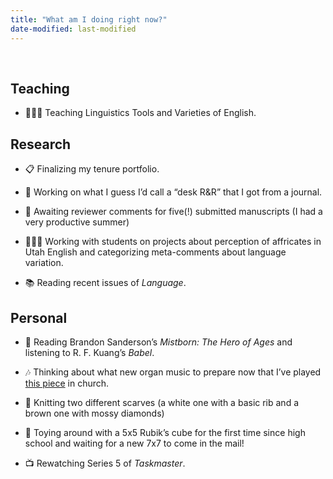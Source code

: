 ```yaml
---
title: "What am I doing right now?"
date-modified: last-modified
---
```


<br/>

## Teaching

* 👨🏻‍🏫 Teaching Linguistics Tools and Varieties of English.

## Research

<!--* Putting together presentations for [NWAV53](https://sites.lsa.umich.edu/nwav53/)-->

* 📋 Finalizing my tenure portfolio.

* 📃 Working on what I guess I'd call a "desk R&R" that I got from a journal.

* 📃 Awaiting reviewer comments for five(!) submitted manuscripts (I had a very productive summer)

<!--* 📊 Analyzing some data from Pittsburgh using [APLS](https://apls.pitt.edu/labbcat/) and preparing an ADS abstract with a new co-author.-->

<!--* 📼 Excitedly doing the first analyses of the [Kohler Tapes](/blog/kohler-tapes-update3) collection. -->

* 👨🏻‍🔬 Working with students on projects about perception of affricates in Utah English and categorizing meta-comments about language variation.

* 📚 Reading recent issues of *Language*.

## Personal

* 📘 Reading Brandon Sanderson's *Mistborn: The Hero of Ages* and listening to R. F. Kuang's *Babel*.

* 🎶 Thinking about what new organ music to prepare now that I've played [this piece](https://www.youtube.com/shorts/3tbWJq4x-sU) in church.

* 🧶 Knitting two different scarves (a white one with a basic rib and a brown one with mossy diamonds)

* 🧩 Toying around with a 5x5 Rubik's cube for the first time since high school and waiting for a new 7x7 to come in the mail!

* 📺 Rewatching Series 5 of *Taskmaster*.

